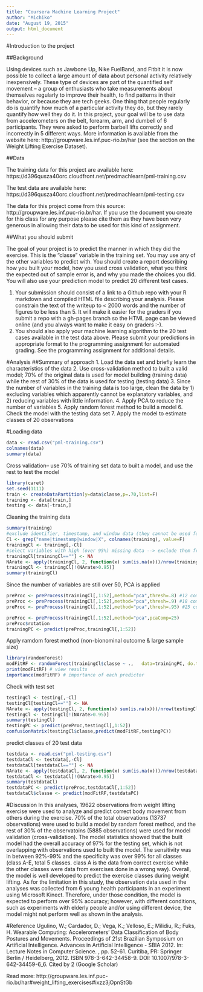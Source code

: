 ```yaml
---
title: "Coursera Machine Learning Project"
author: "Michiko"
date: "August 19, 2015"
output: html_document
---
```


#Introduction to the project

##Background

Using devices such as Jawbone Up, Nike FuelBand, and Fitbit it is now possible to collect a large amount of data about personal activity relatively inexpensively. These type of devices are part of the quantified self movement – a group of enthusiasts who take measurements about themselves regularly to improve their health, to find patterns in their behavior, or because they are tech geeks. One thing that people regularly do is quantify how much of a particular activity they do, but they rarely quantify how well they do it. In this project, your goal will be to use data from accelerometers on the belt, forearm, arm, and dumbell of 6 participants. They were asked to perform barbell lifts correctly and incorrectly in 5 different ways. More information is available from the website here: http://groupware.les.inf.puc-rio.br/har (see the section on the Weight Lifting Exercise Dataset). 


##Data 

The training data for this project are available here: 
https://d396qusza40orc.cloudfront.net/predmachlearn/pml-training.csv

The test data are available here: 
https://d396qusza40orc.cloudfront.net/predmachlearn/pml-testing.csv

The data for this project come from this source: http://groupware.les.inf.puc-rio.br/har. If you use the document you create for this class for any purpose please cite them as they have been very generous in allowing their data to be used for this kind of assignment. 

##What you should submit

The goal of your project is to predict the manner in which they did the exercise. This is the "classe" variable in the training set. You may use any of the other variables to predict with. You should create a report describing how you built your model, how you used cross validation, what you think the expected out of sample error is, and why you made the choices you did. You will also use your prediction model to predict 20 different test cases. 

1. Your submission should consist of a link to a Github repo with your R markdown and compiled HTML file describing your analysis. Please constrain the text of the writeup to < 2000 words and the number of figures to be less than 5. It will make it easier for the graders if you submit a repo with a gh-pages branch so the HTML page can be viewed online (and you always want to make it easy on graders :-).
2. You should also apply your machine learning algorithm to the 20 test cases available in the test data above. Please submit your predictions in appropriate format to the programming assignment for automated grading. See the programming assignment for additional details. 


#Analysis
##Summary of approach
1. Load the data set and briefly learn the characteristics of the data
2. Use cross-validation method to built a valid model; 70% of the original data is used for model building (training data) while the rest of 30% of the data is used for testing (testing data)
3. Since the number of variables in the training data is too large, clean the data by 1) excluding variables which apparently cannot be explanatory variables, and 2) reducing variables with little information.
4. Apply PCA to reduce the number of variables
5. Apply random forest method to build a model
6. Check the model with the testing data set
7. Apply the model to estimate classes of 20 observations

#Loading data 
```r
data <- read.csv("pml-training.csv")
colnames(data)
summary(data)
```

Cross validation-- use 70% of training set data to built a model, and use the rest to test the model
```r
library(caret)
set.seed(1111)
train <- createDataPartition(y=data$classe,p=.70,list=F)
training <- data[train,]
testing <- data[-train,]
```

Cleaning the training data
```r
summary(training)
#exclude identifier, timestamp, and window data (they cannot be used for prediction)
Cl <- grep("name|timestamp|window|X", colnames(training), value=F) 
trainingCl <- training[,-Cl]
#select variables with high (over 95%) missing data --> exclude them from the analysis
trainingCl[trainingCl==""] <- NA
NArate <- apply(trainingCl, 2, function(x) sum(is.na(x)))/nrow(trainingCl)
trainingCl <- trainingCl[!(NArate>0.95)]
summary(trainingCl)
```

Since the number of variables are still over 50, PCA is applied
```r
preProc <- preProcess(trainingCl[,1:52],method="pca",thresh=.8) #12 components are required
preProc <- preProcess(trainingCl[,1:52],method="pca",thresh=.9) #18 components are required
preProc <- preProcess(trainingCl[,1:52],method="pca",thresh=.95) #25 components are required

preProc <- preProcess(trainingCl[,1:52],method="pca",pcaComp=25) 
preProc$rotation
trainingPC <- predict(preProc,trainingCl[,1:52])
```

Apply ramdom forest method (non-bionominal outcome & large sample size) 
```r
library(randomForest)
modFitRF <- randomForest(trainingCl$classe ~ .,   data=trainingPC, do.trace=T)
print(modFitRF) # view results 
importance(modFitRF) # importance of each predictor
```

Check with test set
```r
testingCl <- testing[,-Cl]
testingCl[testingCl==""] <- NA
NArate <- apply(testingCl, 2, function(x) sum(is.na(x)))/nrow(testingCl)
testingCl <- testingCl[!(NArate>0.95)]
summary(testingCl)
testingPC <- predict(preProc,testingCl[,1:52])
confusionMatrix(testingCl$classe,predict(modFitRF,testingPC))
```

predict classes of 20 test data
```r
testdata <- read.csv("pml-testing.csv")
testdataCl <- testdata[,-Cl]
testdataCl[testdataCl==""] <- NA
NArate <- apply(testdataCl, 2, function(x) sum(is.na(x)))/nrow(testdataCl)
testdataCl <- testdataCl[!(NArate>0.95)]
summary(testdataCl)
testdataPC <- predict(preProc,testdataCl[,1:52])
testdataCl$classe <- predict(modFitRF,testdataPC)
```


#Discussion
In this analyses, 19622 observations from weight lifting exercise were used to analyze and predict correct body movement from others during the exercise. 70% of the total observations (13737 observations) were used to build a model by randam forest method, and the rest of 30% of the observatoins (5885 observations) were used for model validation (cross-validation). The model statistics showed that the built model had the overall accuracy of 97% for the testing set, which is not overlapping with observations used to built the model. The sensitivity was in between 92%-99% and the specificity was over 99% for all classes (class A-E, total 5 classes. class A is the data from correct exercise while the other classes were data from exercises done in a wrong way). 
Overall, the model is well developed to predict the exercise classes during weight lifting. As for the limitation in this study, the observation data used in the analyses was collected from 6 young health participants in an experiment using Microsoft Kinect. Therefore, under those condition, the model is expected to perform over 95% accuracy; however, with different conditions, such as experiments with elderly people and/or using different device, the model might not perform well as shown in the analysis.


#Reference
Ugulino, W.; Cardador, D.; Vega, K.; Velloso, E.; Milidiu, R.; Fuks, H. Wearable Computing: Accelerometers' Data Classification of Body Postures and Movements. Proceedings of 21st Brazilian Symposium on Artificial Intelligence. Advances in Artificial Intelligence - SBIA 2012. In: Lecture Notes in Computer Science. , pp. 52-61. Curitiba, PR: Springer Berlin / Heidelberg, 2012. ISBN 978-3-642-34458-9. DOI: 10.1007/978-3-642-34459-6_6. 
Cited by 2 (Google Scholar)

Read more: http://groupware.les.inf.puc-rio.br/har#weight_lifting_exercises#ixzz3jOpnStGb

